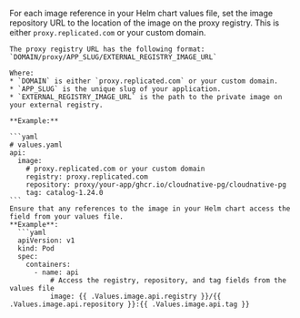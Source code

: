 For each image reference in your Helm chart values file, set the image repository URL to the location of the image on the proxy registry. This is either `proxy.replicated.com` or your custom domain.

    The proxy registry URL has the following format: `DOMAIN/proxy/APP_SLUG/EXTERNAL_REGISTRY_IMAGE_URL`

    Where:
    * `DOMAIN` is either `proxy.replicated.com` or your custom domain.
    * `APP_SLUG` is the unique slug of your application.
    * `EXTERNAL_REGISTRY_IMAGE_URL` is the path to the private image on your external registry.

    **Example:**

    ```yaml
    # values.yaml
    api:
      image:
        # proxy.replicated.com or your custom domain
        registry: proxy.replicated.com
        repository: proxy/your-app/ghcr.io/cloudnative-pg/cloudnative-pg
        tag: catalog-1.24.0
    ```
    Ensure that any references to the image in your Helm chart access the field from your values file.  
    **Example**:
      ```yaml
      apiVersion: v1
      kind: Pod
      spec:
        containers:
          - name: api 
              # Access the registry, repository, and tag fields from the values file
              image: {{ .Values.image.api.registry }}/{{ .Values.image.api.repository }}:{{ .Values.image.api.tag }}